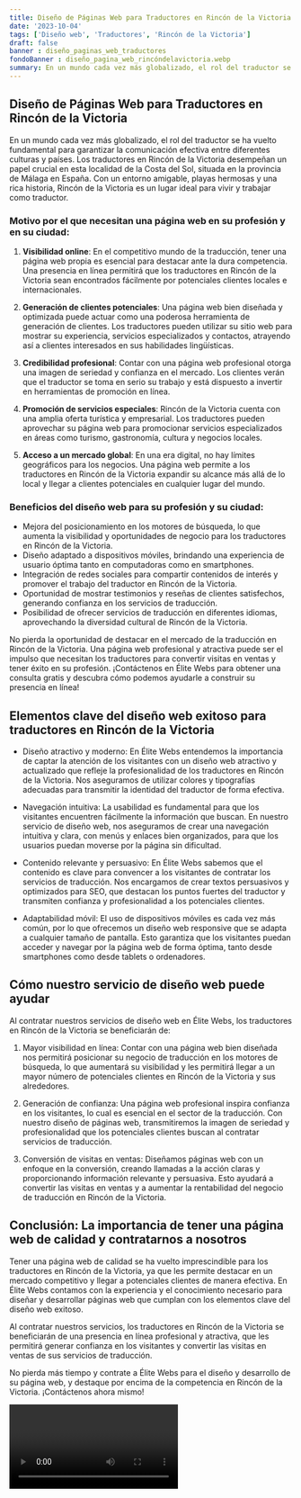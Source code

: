 ```yaml
---
title: Diseño de Páginas Web para Traductores en Rincón de la Victoria
date: '2023-10-04'
tags: ['Diseño web', 'Traductores', 'Rincón de la Victoria']
draft: false
banner : diseño_paginas_web_traductores
fondoBanner : diseño_pagina_web_rincóndelavictoria.webp
summary: En un mundo cada vez más globalizado, el rol del traductor se ha vuelto fundamental para garantizar la comunicación efectiva entre diferentes culturas y países. Los traductores en Rincón de la Victoria desempeñan un papel crucial en esta localidad de la Costa del Sol, situada en la provincia de Málaga en España. Con un entorno amigable, playas hermosas y una rica historia, Rincón de la Victoria es un lugar ideal para vivir y trabajar como traductor.
---
```


## **Diseño de Páginas Web para Traductores en Rincón de la Victoria**

En un mundo cada vez más globalizado, el rol del traductor se ha vuelto fundamental para garantizar la comunicación efectiva entre diferentes culturas y países. Los traductores en Rincón de la Victoria desempeñan un papel crucial en esta localidad de la Costa del Sol, situada en la provincia de Málaga en España. Con un entorno amigable, playas hermosas y una rica historia, Rincón de la Victoria es un lugar ideal para vivir y trabajar como traductor.

### Motivo por el que necesitan una página web en su profesión y en su ciudad:

1. **Visibilidad online**: En el competitivo mundo de la traducción, tener una página web propia es esencial para destacar ante la dura competencia. Una presencia en línea permitirá que los traductores en Rincón de la Victoria sean encontrados fácilmente por potenciales clientes locales e internacionales.

2. **Generación de clientes potenciales**: Una página web bien diseñada y optimizada puede actuar como una poderosa herramienta de generación de clientes. Los traductores pueden utilizar su sitio web para mostrar su experiencia, servicios especializados y contactos, atrayendo así a clientes interesados en sus habilidades lingüísticas.

3. **Credibilidad profesional**: Contar con una página web profesional otorga una imagen de seriedad y confianza en el mercado. Los clientes verán que el traductor se toma en serio su trabajo y está dispuesto a invertir en herramientas de promoción en línea.

4. **Promoción de servicios especiales**: Rincón de la Victoria cuenta con una amplia oferta turística y empresarial. Los traductores pueden aprovechar su página web para promocionar servicios especializados en áreas como turismo, gastronomía, cultura y negocios locales.

5. **Acceso a un mercado global**: En una era digital, no hay límites geográficos para los negocios. Una página web permite a los traductores en Rincón de la Victoria expandir su alcance más allá de lo local y llegar a clientes potenciales en cualquier lugar del mundo.

### Beneficios del diseño web para su profesión y su ciudad:

- Mejora del posicionamiento en los motores de búsqueda, lo que aumenta la visibilidad y oportunidades de negocio para los traductores en Rincón de la Victoria.
- Diseño adaptado a dispositivos móviles, brindando una experiencia de usuario óptima tanto en computadoras como en smartphones.
- Integración de redes sociales para compartir contenidos de interés y promover el trabajo del traductor en Rincón de la Victoria.
- Oportunidad de mostrar testimonios y reseñas de clientes satisfechos, generando confianza en los servicios de traducción.
- Posibilidad de ofrecer servicios de traducción en diferentes idiomas, aprovechando la diversidad cultural de Rincón de la Victoria.

No pierda la oportunidad de destacar en el mercado de la traducción en Rincón de la Victoria. Una página web profesional y atractiva puede ser el impulso que necesitan los traductores para convertir visitas en ventas y tener éxito en su profesión. ¡Contáctenos en Élite Webs para obtener una consulta gratis y descubra cómo podemos ayudarle a construir su presencia en línea!

<GifSeo />

<Cta />

## Elementos clave del diseño web exitoso para traductores en Rincón de la Victoria

- Diseño atractivo y moderno: En Élite Webs entendemos la importancia de captar la atención de los visitantes con un diseño web atractivo y actualizado que refleje la profesionalidad de los traductores en Rincón de la Victoria. Nos aseguramos de utilizar colores y tipografías adecuadas para transmitir la identidad del traductor de forma efectiva.

- Navegación intuitiva: La usabilidad es fundamental para que los visitantes encuentren fácilmente la información que buscan. En nuestro servicio de diseño web, nos aseguramos de crear una navegación intuitiva y clara, con menús y enlaces bien organizados, para que los usuarios puedan moverse por la página sin dificultad.

- Contenido relevante y persuasivo: En Élite Webs sabemos que el contenido es clave para convencer a los visitantes de contratar los servicios de traducción. Nos encargamos de crear textos persuasivos y optimizados para SEO, que destacan los puntos fuertes del traductor y transmiten confianza y profesionalidad a los potenciales clientes.

- Adaptabilidad móvil: El uso de dispositivos móviles es cada vez más común, por lo que ofrecemos un diseño web responsive que se adapta a cualquier tamaño de pantalla. Esto garantiza que los visitantes puedan acceder y navegar por la página web de forma óptima, tanto desde smartphones como desde tablets o ordenadores.

## Cómo nuestro servicio de diseño web puede ayudar

Al contratar nuestros servicios de diseño web en Élite Webs, los traductores en Rincón de la Victoria se beneficiarán de:

1. Mayor visibilidad en línea: Contar con una página web bien diseñada nos permitirá posicionar su negocio de traducción en los motores de búsqueda, lo que aumentará su visibilidad y les permitirá llegar a un mayor número de potenciales clientes en Rincón de la Victoria y sus alrededores.

2. Generación de confianza: Una página web profesional inspira confianza en los visitantes, lo cual es esencial en el sector de la traducción. Con nuestro diseño de páginas web, transmitiremos la imagen de seriedad y profesionalidad que los potenciales clientes buscan al contratar servicios de traducción.

3. Conversión de visitas en ventas: Diseñamos páginas web con un enfoque en la conversión, creando llamadas a la acción claras y proporcionando información relevante y persuasiva. Esto ayudará a convertir las visitas en ventas y a aumentar la rentabilidad del negocio de traducción en Rincón de la Victoria.

## Conclusión: La importancia de tener una página web de calidad y contratarnos a nosotros

Tener una página web de calidad se ha vuelto imprescindible para los traductores en Rincón de la Victoria, ya que les permite destacar en un mercado competitivo y llegar a potenciales clientes de manera efectiva. En Élite Webs contamos con la experiencia y el conocimiento necesario para diseñar y desarrollar páginas web que cumplan con los elementos clave del diseño web exitoso.

Al contratar nuestros servicios, los traductores en Rincón de la Victoria se beneficiarán de una presencia en línea profesional y atractiva, que les permitirá generar confianza en los visitantes y convertir las visitas en ventas de sus servicios de traducción.

No pierda más tiempo y contrate a Élite Webs para el diseño y desarrollo de su página web, y destaque por encima de la competencia en Rincón de la Victoria. ¡Contáctenos ahora mismo!

<Video />

<CtaBot job='Traductores' city='Rincón de la Victoria'/>

<Gmaps query='Rincón de la Victoria+españa+maps' />